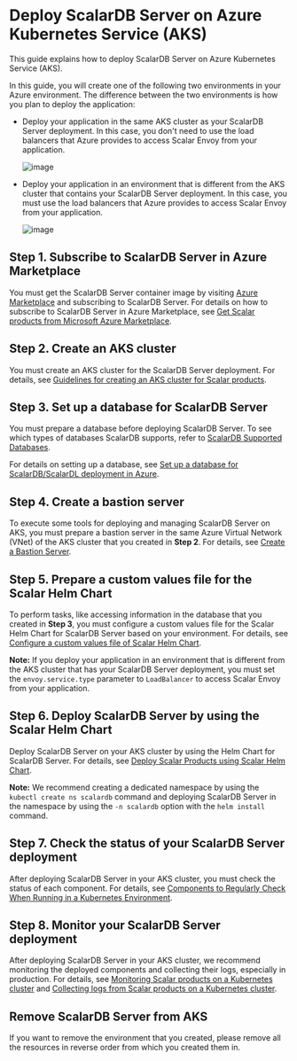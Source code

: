# Deploy ScalarDB Server on Azure Kubernetes Service (AKS)

This guide explains how to deploy ScalarDB Server on Azure Kubernetes Service (AKS).

In this guide, you will create one of the following two environments in your Azure environment. The difference between the two environments is how you plan to deploy the application:

* Deploy your application in the same AKS cluster as your ScalarDB Server deployment. In this case, you don't need to use the load balancers that Azure provides to access Scalar Envoy from your application.
  
  ![image](./images/png/AKS_ScalarDB_Server_App_In_Cluster.drawio.png)  

* Deploy your application in an environment that is different from the AKS cluster that contains your ScalarDB Server deployment. In this case, you must use the load balancers that Azure provides to access Scalar Envoy from your application.

  ![image](./images/png/AKS_ScalarDB_Server_App_Out_Cluster.drawio.png)  

## Step 1. Subscribe to ScalarDB Server in Azure Marketplace

You must get the ScalarDB Server container image by visiting [Azure Marketplace](https://azuremarketplace.microsoft.com/en/marketplace/apps/scalarinc.scalardb) and subscribing to ScalarDB Server. For details on how to subscribe to ScalarDB Server in Azure Marketplace, see [Get Scalar products from Microsoft Azure Marketplace](./AzureMarketplaceGuide.mdx#get-scalar-products-from-microsoft-azure-marketplace).

## Step 2. Create an AKS cluster

You must create an AKS cluster for the ScalarDB Server deployment. For details, see [Guidelines for creating an AKS cluster for Scalar products](./CreateAKSClusterForScalarProducts.mdx).

## Step 3. Set up a database for ScalarDB Server

You must prepare a database before deploying ScalarDB Server. To see which types of databases ScalarDB supports, refer to [ScalarDB Supported Databases](https://github.com/scalar-labs/scalardb/blob/master/docs/scalardb-supported-databases.mdx).

For details on setting up a database, see [Set up a database for ScalarDB/ScalarDL deployment in Azure](./SetupDatabaseForAzure.mdx).

## Step 4. Create a bastion server

To execute some tools for deploying and managing ScalarDB Server on AKS, you must prepare a bastion server in the same Azure Virtual Network (VNet) of the AKS cluster that you created in **Step 2**.  For details, see [Create a Bastion Server](./CreateBastionServer.mdx).

## Step 5. Prepare a custom values file for the Scalar Helm Chart

To perform tasks, like accessing information in the database that you created in **Step 3**, you must configure a custom values file for the Scalar Helm Chart for ScalarDB Server based on your environment. For details, see [Configure a custom values file of Scalar Helm Chart](https://github.com/scalar-labs/helm-charts/blob/main/docs/configure-custom-values-file.mdx). 

**Note:** If you deploy your application in an environment that is different from the AKS cluster that has your ScalarDB Server deployment, you must set the `envoy.service.type` parameter to `LoadBalancer` to access Scalar Envoy from your application.

## Step 6. Deploy ScalarDB Server by using the Scalar Helm Chart

Deploy ScalarDB Server on your AKS cluster by using the Helm Chart for ScalarDB Server. For details, see [Deploy Scalar Products using Scalar Helm Chart](https://github.com/scalar-labs/helm-charts/blob/main/docs/how-to-deploy-scalar-products.mdx).

**Note:** We recommend creating a dedicated namespace by using the `kubectl create ns scalardb` command and deploying ScalarDB Server in the namespace by using the `-n scalardb` option with the `helm install` command.

## Step 7. Check the status of your ScalarDB Server deployment

After deploying ScalarDB Server in your AKS cluster, you must check the status of each component. For details, see [Components to Regularly Check When Running in a Kubernetes Environment](./RegularCheck.mdx).

## Step 8. Monitor your ScalarDB Server deployment

After deploying ScalarDB Server in your AKS cluster, we recommend monitoring the deployed components and collecting their logs, especially in production. For details, see [Monitoring Scalar products on a Kubernetes cluster](./K8sMonitorGuide.mdx) and [Collecting logs from Scalar products on a Kubernetes cluster](./K8sLogCollectionGuide.mdx).

## Remove ScalarDB Server from AKS

If you want to remove the environment that you created, please remove all the resources in reverse order from which you created them in.

